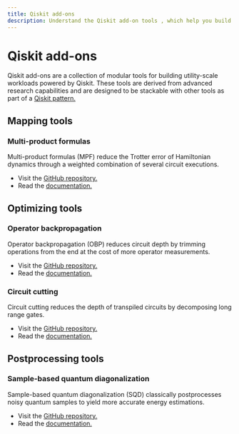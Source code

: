 ```yaml
---
title: Qiskit add-ons
description: Understand the Qiskit add-on tools , which help you build utility-grade quantum workflows.
---
```


# Qiskit add-ons

Qiskit add-ons are a collection of modular tools for building utility-scale workloads powered by Qiskit. These tools are derived from advanced research capabilities and are designed to be stackable with other tools as part of a [Qiskit pattern.](./intro-to-patterns)

## Mapping tools

### Multi-product formulas

Multi-product formulas (MPF) reduce the Trotter error of Hamiltonian dynamics through a weighted combination of several circuit executions.

- Visit the [GitHub repository.](https://github.com/Qiskit/qiskit-addon-mpf)
- Read the [documentation.](https://qiskit.github.io/qiskit-addon-mpf)

## Optimizing tools

### Operator backpropagation

Operator backpropagation (OBP) reduces circuit depth by trimming operations from the end at the cost of more operator measurements.

- Visit the [GitHub repository.](https://github.com/Qiskit/qiskit-addon-obp)
- Read the [documentation.](https://qiskit.github.io/qiskit-addon-obp)

### Circuit cutting

Circuit cutting reduces the depth of transpiled circuits by decomposing long range gates.

- Visit the [GitHub repository.](https://github.com/Qiskit/qiskit-addon-cutting)
- Read the [documentation.](https://qiskit.github.io/qiskit-addon-cutting)

## Postprocessing tools

### Sample-based quantum diagonalization

Sample-based quantum diagonalization (SQD) classically postprocesses noisy quantum samples to yield more accurate energy estimations.

- Visit the [GitHub repository.](https://github.com/Qiskit/qiskit-addon-sqd)
- Read the [documentation.](https://qiskit.github.io/qiskit-addon-sqd)